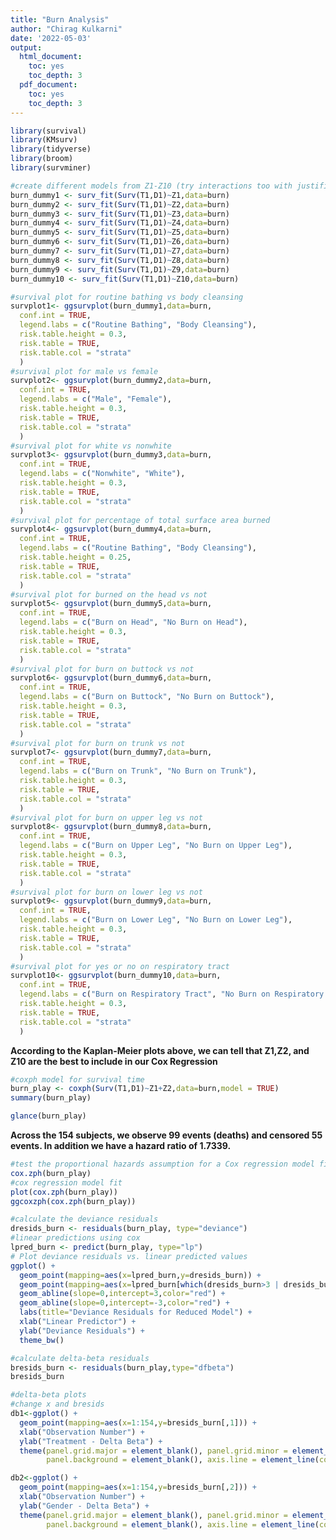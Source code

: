 ```yaml
---
title: "Burn Analysis"
author: "Chirag Kulkarni"
date: '2022-05-03'
output:
  html_document:
    toc: yes
    toc_depth: 3
  pdf_document:
    toc: yes
    toc_depth: 3
---
```


```r
library(survival)
library(KMsurv)
library(tidyverse)
library(broom)
library(survminer)
```

```r
#create different models from Z1-Z10 (try interactions too with justification) and create a kaplan-meier for each
burn_dummy1 <- surv_fit(Surv(T1,D1)~Z1,data=burn)
burn_dummy2 <- surv_fit(Surv(T1,D1)~Z2,data=burn)
burn_dummy3 <- surv_fit(Surv(T1,D1)~Z3,data=burn)
burn_dummy4 <- surv_fit(Surv(T1,D1)~Z4,data=burn)
burn_dummy5 <- surv_fit(Surv(T1,D1)~Z5,data=burn)
burn_dummy6 <- surv_fit(Surv(T1,D1)~Z6,data=burn)
burn_dummy7 <- surv_fit(Surv(T1,D1)~Z7,data=burn)
burn_dummy8 <- surv_fit(Surv(T1,D1)~Z8,data=burn)
burn_dummy9 <- surv_fit(Surv(T1,D1)~Z9,data=burn)
burn_dummy10 <- surv_fit(Surv(T1,D1)~Z10,data=burn)

#survival plot for routine bathing vs body cleansing
survplot1<- ggsurvplot(burn_dummy1,data=burn,
  conf.int = TRUE,
  legend.labs = c("Routine Bathing", "Body Cleansing"),
  risk.table.height = 0.3,
  risk.table = TRUE,
  risk.table.col = "strata"
  )
#survival plot for male vs female
survplot2<- ggsurvplot(burn_dummy2,data=burn,
  conf.int = TRUE,
  legend.labs = c("Male", "Female"),
  risk.table.height = 0.3,
  risk.table = TRUE,
  risk.table.col = "strata"
  )
#survival plot for white vs nonwhite
survplot3<- ggsurvplot(burn_dummy3,data=burn,
  conf.int = TRUE,
  legend.labs = c("Nonwhite", "White"),
  risk.table.height = 0.3,
  risk.table = TRUE,
  risk.table.col = "strata"
  )
#survival plot for percentage of total surface area burned
survplot4<- ggsurvplot(burn_dummy4,data=burn,
  conf.int = TRUE,
  legend.labs = c("Routine Bathing", "Body Cleansing"),
  risk.table.height = 0.25,
  risk.table = TRUE,
  risk.table.col = "strata"
  )
#survival plot for burned on the head vs not
survplot5<- ggsurvplot(burn_dummy5,data=burn,
  conf.int = TRUE,
  legend.labs = c("Burn on Head", "No Burn on Head"),
  risk.table.height = 0.3,
  risk.table = TRUE,
  risk.table.col = "strata"
  )
#survival plot for burn on buttock vs not
survplot6<- ggsurvplot(burn_dummy6,data=burn,
  conf.int = TRUE,
  legend.labs = c("Burn on Buttock", "No Burn on Buttock"),
  risk.table.height = 0.3,
  risk.table = TRUE,
  risk.table.col = "strata"
  )
#survival plot for burn on trunk vs not
survplot7<- ggsurvplot(burn_dummy7,data=burn,
  conf.int = TRUE,
  legend.labs = c("Burn on Trunk", "No Burn on Trunk"),
  risk.table.height = 0.3,
  risk.table = TRUE,
  risk.table.col = "strata"
  )
#survival plot for burn on upper leg vs not
survplot8<- ggsurvplot(burn_dummy8,data=burn,
  conf.int = TRUE,
  legend.labs = c("Burn on Upper Leg", "No Burn on Upper Leg"),
  risk.table.height = 0.3,
  risk.table = TRUE,
  risk.table.col = "strata"
  )
#survival plot for burn on lower leg vs not
survplot9<- ggsurvplot(burn_dummy9,data=burn,
  conf.int = TRUE,
  legend.labs = c("Burn on Lower Leg", "No Burn on Lower Leg"),
  risk.table.height = 0.3,
  risk.table = TRUE,
  risk.table.col = "strata"
  )
#survival plot for yes or no on respiratory tract
survplot10<- ggsurvplot(burn_dummy10,data=burn,
  conf.int = TRUE,
  legend.labs = c("Burn on Respiratory Tract", "No Burn on Respiratory Tract"),
  risk.table.height = 0.3,
  risk.table = TRUE,
  risk.table.col = "strata"
  )
```
**According to the Kaplan-Meier plots above, we can tell that Z1,Z2, and Z10 are the best to include in our Cox Regression**

```r
#coxph model for survival time
burn_play <- coxph(Surv(T1,D1)~Z1+Z2,data=burn,model = TRUE)
summary(burn_play)

glance(burn_play)
```
**Across the 154 subjects, we observe 99 events (deaths) and censored 55 events. In addition we have a hazard ratio of 1.7339.**
 
```r
#test the proportional hazards assumption for a Cox regression model fit
cox.zph(burn_play)
#cox regression model fit
plot(cox.zph(burn_play))
ggcoxzph(cox.zph(burn_play))
```

```r
#calculate the deviance residuals
dresids_burn <- residuals(burn_play, type="deviance")
#linear predictions using cox
lpred_burn <- predict(burn_play, type="lp")
# Plot deviance residuals vs. linear predicted values 
ggplot() +
  geom_point(mapping=aes(x=lpred_burn,y=dresids_burn)) +
  geom_point(mapping=aes(x=lpred_burn[which(dresids_burn>3 | dresids_burn < -3)],y=dresids_burn[which(dresids_burn>3 | dresids_burn < -3)]),color="red") +
  geom_abline(slope=0,intercept=3,color="red") +
  geom_abline(slope=0,intercept=-3,color="red") +
  labs(title="Deviance Residuals for Reduced Model") +
  xlab("Linear Predictor") +
  ylab("Deviance Residuals") +
  theme_bw()
```

```r
#calculate delta-beta residuals
bresids_burn <- residuals(burn_play,type="dfbeta")
bresids_burn
```

```r
#delta-beta plots
#change x and bresids
db1<-ggplot() +
  geom_point(mapping=aes(x=1:154,y=bresids_burn[,1])) +
  xlab("Observation Number") +
  ylab("Treatment - Delta Beta") +
  theme(panel.grid.major = element_blank(), panel.grid.minor = element_blank(),
        panel.background = element_blank(), axis.line = element_line(colour = "black"))

db2<-ggplot() +
  geom_point(mapping=aes(x=1:154,y=bresids_burn[,2])) +
  xlab("Observation Number") +
  ylab("Gender - Delta Beta") +
  theme(panel.grid.major = element_blank(), panel.grid.minor = element_blank(),
        panel.background = element_blank(), axis.line = element_line(colour = "black"))

```

